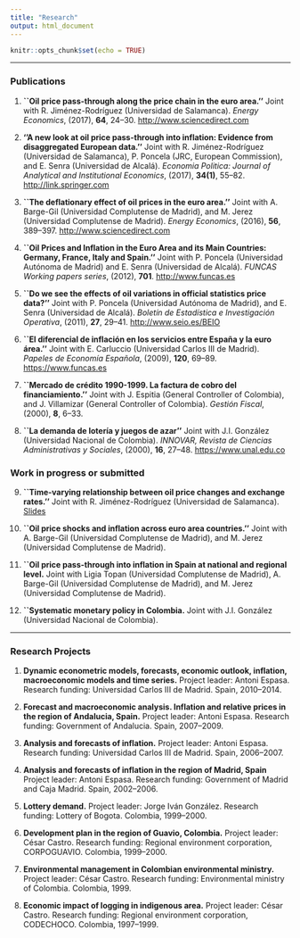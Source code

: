 ```yaml
---
title: "Research"
output: html_document
---
```


```r
knitr::opts_chunk$set(echo = TRUE)
```

****
### Publications {#pub}

1. **``Oil price pass-through along the price chain in the euro area.''** Joint with R. Jiménez-Rodríguez (Universidad de Salamanca). *Energy Economics*, (2017), **64**, 24--30.
[http://www.sciencedirect.com](http://www.sciencedirect.com/science/article/pii/S0140988317300786)

2. **''A new look at oil price pass-through into inflation: Evidence from disaggregated European data.''** Joint with R. Jiménez-Rodríguez (Universidad de Salamanca), P. Poncela (JRC, European Commission), and E. Senra (Universidad de Alcalá). *Economia Politica: Journal of Analytical and Institutional Economics*, (2017), **34(1)**, 55--82. [http://link.springer.com](http://link.springer.com/article/10.1007/s40888-016-0048-9)

3. **``The deflationary effect of oil prices in the euro area.''** Joint with A. Barge-Gil (Universidad Complutense de Madrid), and M. Jerez (Universidad Complutense de Madrid). *Energy Economics*, (2016), **56**, 389--397. [http://www.sciencedirect.com](http://www.sciencedirect.com/science/article/pii/S0140988316300482)

4. **``Oil Prices and Inflation in the Euro Area and its Main Countries: Germany, France, Italy and Spain.''** Joint with P. Poncela (Universidad Autónoma de Madrid) and E. Senra (Universidad de Alcalá). *FUNCAS Working papers series*, (2012), **701**. [http://www.funcas.es](http://www.funcas.es/publicaciones/Sumario.aspx?IdRef=7-05701)

5. **``Do we see the effects of oil variations in official statistics price data?''** Joint with P. Poncela (Universidad Autónoma de Madrid), and E. Senra (Universidad de Alcalá). *Boletín de Estadística e Investigación Operativa*, (2011), **27**, 29--41. [http://www.seio.es/BEIO](http://www.seio.es/BEIO/Do-we-see-the-effects-of-oil-variations-in-official-statistics-price-data.html)

6. **``El diferencial de inflación en los servicios entre España y la euro área.''** Joint with E. Carluccio (Universidad Carlos III de Madrid). *Papeles de Economía Española*, (2009), **120**, 69--89. [https://www.funcas.es](https://www.funcas.es/Publicaciones/Detalle.aspx?IdArt=19262)

7. **``Mercado de crédito 1990-1999. La factura de cobro del financiamiento.''** Joint with J. Espitia (General Controller of Colombia), and J. Villamizar (General Controller of Colombia). *Gestión Fiscal*, (2000), **8**, 6--33.

8. **``La demanda de lotería y juegos de azar''** Joint with J.I. González (Universidad Nacional de Colombia). *INNOVAR, Revista de Ciencias Administrativas y Sociales*, (2000), **16**, 27--48. [https://www.unal.edu.co](https://revistas.unal.edu.co/index.php/innovar/issue/view/2304)

### Work in progress or submitted {#wps}

9. **``Time-varying relationship between oil price changes and exchange rates.''** Joint with R. Jiménez-Rodríguez (Universidad de Salamanca). [Slides](https://rpubs.com/cecarozo/396120)\

10. **``Oil price shocks and inflation across euro area countries.''** Joint with A. Barge-Gil (Universidad Complutense de Madrid), and M. Jerez (Universidad Complutense de Madrid).

11. **``Oil price pass-through into inflation in Spain at national and regional level.** Joint with Ligia Topan (Universidad Complutense de Madrid),  A. Barge-Gil (Universidad Complutense de Madrid), and M. Jerez (Universidad Complutense de Madrid).

12. **``Systematic monetary policy in Colombia.** Joint with J.I. González (Universidad Nacional de Colombia).

****

### Research Projects {#rp} 

1. **Dynamic econometric models, forecasts, economic outlook, inflation, macroeconomic models and time series.** Project leader: Antoni Espasa. Research funding: Universidad Carlos III de Madrid. Spain, 2010--2014.

2. **Forecast and macroeconomic analysis. Inflation and relative prices in the region of Andalucia, Spain.** Project leader: Antoni Espasa. Research funding: Government of Andalucia. Spain, 2007--2009.

3. **Analysis and forecasts of inflation.** Project leader: Antoni Espasa. Research funding: Universidad Carlos III de Madrid. Spain, 2006--2007.

4. **Analysis and forecasts of inflation in the region of Madrid, Spain** Project leader: Antoni Espasa. Research funding: Government of Madrid and Caja Madrid. Spain, 2002--2006.

5. **Lottery demand.** Project leader: Jorge Iván González. Research funding: Lottery of Bogota. Colombia, 1999--2000.

6. **Development plan in the region of Guavio, Colombia.** Project leader: César Castro. Research funding: Regional environment corporation, CORPOGUAVIO. Colombia, 1999--2000.

7. **Environmental management in Colombian environmental ministry.** Project leader: César Castro. Research funding: Environmental ministry of Colombia. Colombia, 1999.

8. **Economic impact of logging in indigenous area.** Project leader: César Castro. Research funding: Regional environment corporation, CODECHOCO. Colombia, 1997--1999.
